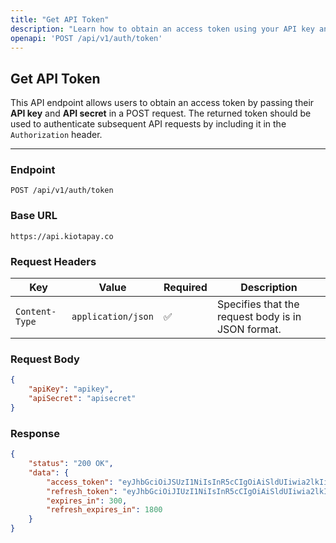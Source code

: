 ```yaml
---
title: "Get API Token"
description: "Learn how to obtain an access token using your API key and secret."
openapi: 'POST /api/v1/auth/token'
---
```


## **Get API Token**

This API endpoint allows users to obtain an access token by passing their **API key** and **API secret** in a POST request. The returned token should be used to authenticate subsequent API requests by including it in the `Authorization` header.

---

### **Endpoint**

```http
POST /api/v1/auth/token

```

### Base URL

`https://api.kiotapay.co`

### **Request Headers**

| Key             | Value                  | Required | Description |
|----------------|------------------------|----------|-------------|
| `Content-Type` | `application/json`      | ✅       | Specifies that the request body is in JSON format. |


### Request Body

```json
{
    "apiKey": "apikey",
    "apiSecret": "apisecret"
}
```

### Response

```json
{
    "status": "200 OK",
    "data": {
        "access_token": "eyJhbGciOiJSUzI1NiIsInR5cCIgOiAiSldUIiwia2lkIiA6ICJMY3BXbEt5QmMwRn...",
        "refresh_token": "eyJhbGciOiJIUzI1NiIsInR5cCIgOiAiSldUIiwia2lkIiA6ICIxMzU5NjllZS1hYWM...",
        "expires_in": 300,
        "refresh_expires_in": 1800
    }
}

```